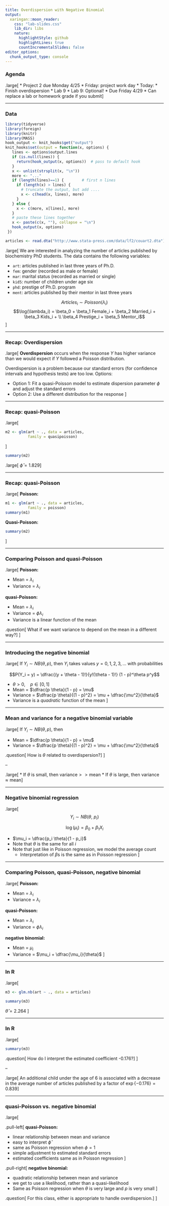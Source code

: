 ```yaml
---
title: Overdispersion with Negative Binomial
output:
  xaringan::moon_reader:
    css: "lab-slides.css"
    lib_dir: libs
    nature:
      highlightStyle: github
      highlightLines: true
      countIncrementalSlides: false
editor_options: 
  chunk_output_type: console
---
```


### Agenda

.large[
* Project 2 due Monday 4/25
* Friday: project work day
* Today:
  * Finish overdispersion
  * Lab 9
* Lab 9: Optional!
  * Due Friday 4/29
  * Can replace a lab or homework grade if you submit
]

---

### Data

```r
library(tidyverse)
library(foreign)
library(knitr)
library(MASS)
hook_output <- knit_hooks$get("output")
knit_hooks$set(output = function(x, options) {
   lines <- options$output.lines
   if (is.null(lines)) {
     return(hook_output(x, options))  # pass to default hook
   }
   x <- unlist(strsplit(x, "\n"))
   more <- "..."
   if (length(lines)==1) {        # first n lines
     if (length(x) > lines) {
       # truncate the output, but add ....
       x <- c(head(x, lines), more)
     }
   } else {
     x <- c(more, x[lines], more)
   }
   # paste these lines together
   x <- paste(c(x, ""), collapse = "\n")
   hook_output(x, options)
 })

articles <- read.dta("http://www.stata-press.com/data/lf2/couart2.dta")

```

.large[
We are interested in analyzing the number of articles published by biochemistry PhD students. The data contains the following variables:

* `art`: articles published in last three years of Ph.D.
* `fem`: gender (recorded as male or female)
* `mar`: marital status (recorded as married or single)
* `kid5`: number of children under age six
* `phd`: prestige of Ph.D. program
* `ment`: articles published by their mentor in last three years

$$Articles_i \sim Poisson(\lambda_i)$$
$$\log(\lambda_i) = \beta_0 + \beta_1 Female_i + \beta_2 Married_i + \beta_3 Kids_i + \\  \beta_4 Prestige_i + \beta_5 Mentor_i$$
]

---

### Recap: Overdispersion

.large[
**Overdispersion** occurs when the response $Y$ has higher variance than we would expect if $Y$ followed a Poisson distribution.

Overdispersion is a problem because our standard errors (for confidence intervals and hypothesis tests) are too low. Options:

* Option 1: Fit a quasi-Poisson model to estimate dispersion parameter $\phi$ and adjust the standard errors
* Option 2: Use a different distribution for the response
]

---

### Recap: quasi-Poisson

.large[
```r
m2 <- glm(art ~ ., data = articles, 
          family = quasipoisson)
```
]

```r
summary(m2)
```

.large[
$\widehat{\phi} = 1.829$
]

---

### Recap: quasi-Poisson

.large[
**Poisson:**

```r
m1 <- glm(art ~ ., data = articles, 
          family = poisson)
summary(m1)
```

**Quasi-Poisson:**

```r
summary(m2)
```
]

---

### Comparing Poisson and quasi-Poisson

.large[
**Poisson:**

* Mean = $\lambda_i$
* Variance = $\lambda_i$

**quasi-Poisson:**

* Mean = $\lambda_i$
* Variance = $\phi \lambda_i$
* Variance is a linear function of the mean

.question[
What if we want variance to depend on the mean in a different way?
]
]

---

### Introducing the negative binomial

.large[
If $Y_i \sim NB(\theta, p)$, then $Y_i$ takes values $y = 0, 1, 2, 3, ...$ with probabilities

$$P(Y_i = y) = \dfrac{(y + \theta - 1)!}{y!(\theta - 1)!} (1 - p)^\theta p^y$$

* $\theta > 0$, $\ \ \ p \in [0, 1]$
* Mean = $\dfrac{p \theta}{1 - p} = \mu$
* Variance = $\dfrac{p \theta}{(1 - p)^2} = \mu + \dfrac{\mu^2}{\theta}$
* Variance is a *quadratic* function of the mean
]

---

### Mean and variance for a negative binomial variable

.large[
If $Y_i \sim NB(\theta, p)$, then

* Mean = $\dfrac{p \theta}{1 - p} = \mu$
* Variance = $\dfrac{p \theta}{(1 - p)^2} = \mu + \dfrac{\mu^2}{\theta}$

.question[
How is $\theta$ related to overdispersion?
]
]

--

.large[
* If $\theta$ is small, then $\text{variance} > > \text{mean}$
* If $\theta$ is large, then $\text{variance} \approx \text{mean}$
]

---

### Negative binomial regression

.large[
$$Y_i \sim NB(\theta, \ p_i)$$

$$\log(\mu_i) = \beta_0 + \beta_1 X_i$$

* $\mu_i = \dfrac{p_i \theta}{1 - p_i}$
* Note that $\theta$ is the same for all $i$
* Note that just like in Poisson regression, we model the average count
  * Interpretation of $\beta$s is the same as in Poisson regression
]

---

### Comparing Poisson, quasi-Poisson, negative binomial

.large[
**Poisson:**

* Mean = $\lambda_i$
* Variance = $\lambda_i$

**quasi-Poisson:**

* Mean = $\lambda_i$
* Variance = $\phi \lambda_i$

**negative binomial:**

* Mean = $\mu_i$
* Variance = $\mu_i + \dfrac{\mu_i}{\theta}$
]

---

### In R

.large[
```r
m3 <- glm.nb(art ~ ., data = articles)
```

```r
summary(m3)
```

$\widehat{\theta} = 2.264$
]

---

### In R

.large[
```r
summary(m3)
```

.question[
How do I interpret the estimated coefficient -0.176?
]
]

--

.large[
An additional child under the age of 6 is associated with a decrease in the average number of articles published by a factor of $\exp\{-0.176\} = 0.839$
]


---

### quasi-Poisson vs. negative binomial

.large[

.pull-left[
**quasi-Poisson:**

* linear relationship between mean and variance
* easy to interpret $\widehat{\phi}$
* same as Poisson regression when $\phi = 1$
* simple adjustment to estimated standard errors
* estimated coefficients same as in Poisson regression
]

.pull-right[
**negative binomial:**

* quadratic relationship between mean and variance
* we get to use a likelihood, rather than a quasi-likelihood
* Same as Poisson regression when $\theta$ is very large and $p$ is very small
]

.question[
For this class, either is appropriate to handle overdispersion.
]
]